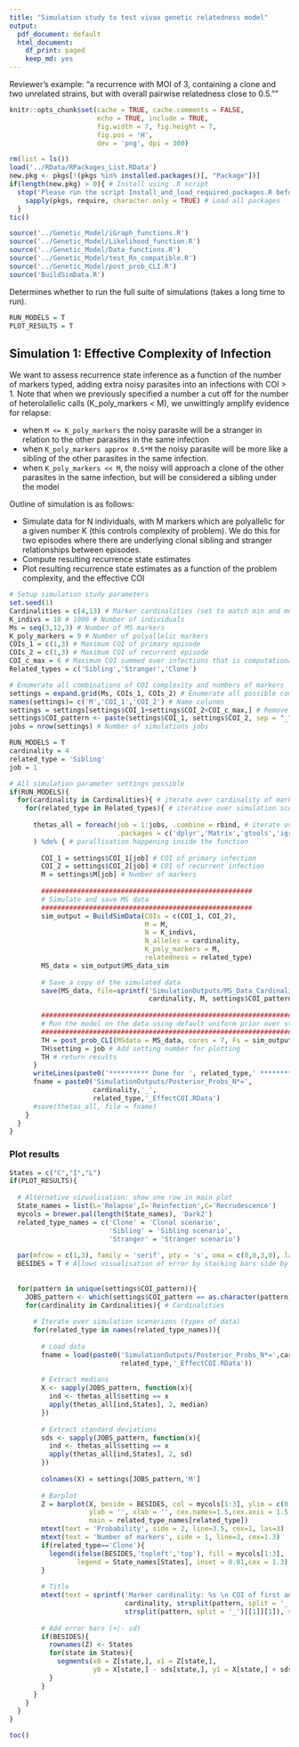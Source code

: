 ```yaml
---
title: "Simulation study to test vivax genetic relatedness model"
output:
  pdf_document: default
  html_document:
    df_print: paged
    keep_md: yes
---
```


Reviewer's example: "a recurrence with MOI of 3, containing a clone and two unrelated strains, but with overall pairwise relatedness close to 0.5.""

```r
knitr::opts_chunk$set(cache = TRUE, cache.comments = FALSE, 
                      echo = TRUE, include = TRUE, 
                      fig.width = 7, fig.height = 7,
                      fig.pos = 'H', 
                      dev = 'png', dpi = 300)

rm(list = ls())
load('../RData/RPackages_List.RData')
new.pkg <- pkgs[!(pkgs %in% installed.packages()[, "Package"])]
if(length(new.pkg) > 0){ # Install using .R script
  stop('Please run the script Install_and_load_required_packages.R before returning to this script. Thanks.')}else{
    sapply(pkgs, require, character.only = TRUE) # Load all packages
  }
tic()
```

```r
source('../Genetic_Model/iGraph_functions.R')
source('../Genetic_Model/Likelihood_function.R')
source('../Genetic_Model/Data_functions.R')
source('../Genetic_Model/test_Rn_compatible.R')
source('../Genetic_Model/post_prob_CLI.R')
source('BuildSimData.R')
```


Determines whether to run the full suite of simulations (takes a long time to run).
```r
RUN_MODELS = T
PLOT_RESULTS = T
```

## Simulation 1: Effective Complexity of Infection

We want to assess recurrence state inference as a function of the number of markers typed, adding extra noisy parasites into an infections with COI > 1. Note that when we previously specified a number a cut off for the number of heterolallelic calls (K_poly_markers < M), we unwittingly amplify evidence for relapse: 

* when `M <= K_poly_markers` the noisy parasite will be a stranger in relation to the other parasites in the same infection 
* when `K_poly_markers approx 0.5*M` the noisy parasite will be more like a sibling of the other parasites in the same infection. 
* when `K_poly_markers << M`, the noisy will approach a clone of the other parasites in the same infection, but will be considered a sibling under the model

Outline of simulation is as follows:

* Simulate data for N individuals, with M markers which are polyallelic for a given number K (this controls complexity of problem). We do this for two episodes where there are underlying clonal sibling and stranger relationships between episodes.
* Compute resulting recurrence state estimates
* Plot resulting recurrence state estimates as a function of the problem complexity, and the effective COI

```r
# Setup simulation study parameters
set.seed(1)
Cardinalities = c(4,13) # Marker cardinalities (set to match min and mean of our panel)
K_indivs = 10 # 1000 # Number of individuals
Ms = seq(3,12,3) # Number of MS markers
K_poly_markers = 9 # Number of polyallelic markers 
COIs_1 = c(1,3) # Maximum COI of primary episode 
COIs_2 = c(1,3) # Maximum COI of recurrent episode
COI_c_max = 6 # Maximum COI summed over infections that is computationally feasible
Related_types = c('Sibling','Stranger','Clone')

# Enumerate all combinations of COI complexity and numbers of markers
settings = expand.grid(Ms, COIs_1, COIs_2) # Enumerate all possible combinations of COIs and markers 
names(settings)= c('M','COI_1','COI_2') # Name colunms 
settings = settings[settings$COI_1+settings$COI_2<COI_c_max,] # Remove any with cumulative COI greater than that feasible
settings$COI_pattern <- paste(settings$COI_1, settings$COI_2, sep = "_") # Store the COIs as a patter
jobs = nrow(settings) # Number of simulations jobs
```

```r
RUN_MODELS = T
cardinality = 4 
related_type = 'Sibling'
job = 1 

# All simulation parameter settings possible
if(RUN_MODELS){
  for(cardinality in Cardinalities){ # iterate over cardinality of markers
    for(related_type in Related_types){ # iterative over simulation scenario 
      
      thetas_all = foreach(job = 1:jobs, .combine = rbind, # iterate over jobs parameter settings
                           .packages = c('dplyr','Matrix','gtools','igraph','matrixStats','doParallel')
      ) %do% { # parallisation happening inside the function
        
        COI_1 = settings$COI_1[job] # COI of primary infection
        COI_2 = settings$COI_2[job] # COI of recurrent infection
        M = settings$M[job] # Number of markers
        
        #####################################################
        # Simulate and save MS data
        #####################################################
        sim_output = BuildSimData(COIs = c(COI_1, COI_2), 
                                  M = M, 
                                  N = K_indivs,
                                  N_alleles = cardinality, 
                                  K_poly_markers = M, 
                                  relatedness = related_type)
        MS_data = sim_output$MS_data_sim
        
        # Save a copy of the simulated data
        save(MS_data, file=sprintf('SimulationOutputs/MS_Data_Cardinality%s_M%s_COIs%s_%s.RData', 
                                   cardinality, M, settings$COI_pattern[job], related_type))
        
        ######################################################################
        # Run the model on the data using default uniform prior over states
        ######################################################################
        TH = post_prob_CLI(MSdata = MS_data, cores = 7, Fs = sim_output$FS, verbose = F)
        TH$setting = job # Add setting number for plotting
        TH # return results
      }
      writeLines(paste0('********** Done for ', related_type,' **********'))
      fname = paste0('SimulationOutputs/Posterior_Probs_N*=',
                     cardinality,'_',
                     related_type,'_EffectCOI.RData')
      #save(thetas_all, file = fname)
    }
  }
}
```



### Plot results

```r
States = c("C","I","L")
if(PLOT_RESULTS){
  
  # Alternative vizualisation: show one row in main plot
  State_names = list(L='Relapse',I='Reinfection',C='Recrudescence')
  mycols = brewer.pal(length(State_names), 'Dark2')
  related_type_names = c('Clone' = 'Clonal scenario', 
                         'Sibling' = 'Sibling scenario',
                         'Stranger' = 'Stranger scenario')
  
  par(mfrow = c(1,3), family = 'serif', pty = 's', oma = c(0,0,3,0), las =1, mar=c(4,5,4,1))
  BESIDES = T # Allows visualisation of error by stacking bars side by side
  
  
  for(pattern in unique(settings$COI_pattern)){
    JOBS_pattern <- which(settings$COI_pattern == as.character(pattern))
    for(cardinality in Cardinalities){ # Cardinalities
      
      # Iterate over simulation scenarions (types of data)
      for(related_type in names(related_type_names)){
        
        # Load data 
        fname = load(paste0('SimulationOutputs/Posterior_Probs_N*=',cardinality,'_',
                            related_type,'_EffectCOI.RData'))
        
        # Extract medians
        X <- sapply(JOBS_pattern, function(x){
          ind <- thetas_all$setting == x
          apply(thetas_all[ind,States], 2, median)
        })
        
        # Extract standard deviations
        sds <- sapply(JOBS_pattern, function(x){
          ind <- thetas_all$setting == x
          apply(thetas_all[ind,States], 2, sd)
        })
        
        colnames(X) = settings[JOBS_pattern,'M']
        
        # Barplot
        Z = barplot(X, beside = BESIDES, col = mycols[1:3], ylim = c(0,1), 
                    ylab = '', xlab = '', cex.names=1.5,cex.axis = 1.5,
                    main = related_type_names[related_type])
        mtext(text = 'Probability', side = 2, line=3.5, cex=1, las=3)
        mtext(text = 'Number of markers', side = 1, line=3, cex=1.3)
        if(related_type=='Clone'){
          legend(ifelse(BESIDES,'topleft','top'), fill = mycols[1:3], 
                 legend = State_names[States], inset = 0.01,cex = 1.3)
        }
        
        # Title
        mtext(text = sprintf('Marker cardinality: %s \n COI of first and second infection: %s and %s, respectively', 
                             cardinality, strsplit(pattern, split = '_')[[1]][1], 
                             strsplit(pattern, split = '_')[[1]][1]), side = 3, outer = T)
        
        # Add error bars (+/- sd)
        if(BESIDES){
          rownames(Z) <- States
          for(state in States){
            segments(x0 = Z[state,], x1 = Z[state,], 
                     y0 = X[state,] - sds[state,], y1 = X[state,] + sds[state,])
          }
        }
      }
    }
  }
}

toc()
```

